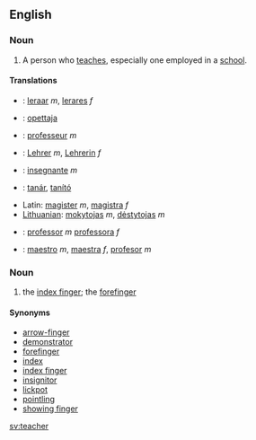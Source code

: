 ==English==
===Noun===
# A person who [[teach]]es, especially one employed in a [[school]].

====Translations====
*{{nl}}: [[leraar]] ''m'', [[lerares]] ''f''
*{{fi}}: [[opettaja]]
*{{fr}}: [[professeur]] ''m''
*{{de}}: [[Lehrer]] ''m'', [[Lehrerin]] ''f''
*{{it}}: [[insegnante]] ''m''
*{{hu}}: [[tanár]], [[tanító]]
*Latin: [[magister]] ''m'', [[magistra]] ''f''
*[[Lithuanian]]: [[mokytojas]] ''m'', [[dėstytojas]] ''m''
*{{pt}}: [[professor#Portuguese|professor]] ''m'' [[professor#Portuguese|professora]] ''f''
*{{es}}: [[maestro#Spanish|maestro]] ''m'', [[maestra#Spanish|maestra]] ''f'', [[profesor]] ''m''

===Noun===
# the [[index finger]]; the [[forefinger]]
====Synonyms====
*[[arrow-finger]]
*[[demonstrator]]
*[[forefinger]]
*[[index]]
*[[index finger]]
*[[insignitor]]
*[[lickpot]]
*[[pointling]]
*[[showing finger]]

[[sv:teacher]]